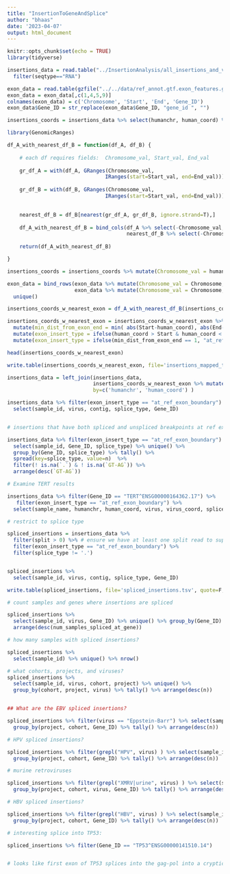 ```yaml
---
title: "InsertionToGeneAndSplice"
author: "bhaas"
date: '2023-04-07'
output: html_document
---
```


```r
knitr::opts_chunk$set(echo = TRUE)
library(tidyverse)
```



```r

insertions_data = read.table("../InsertionAnalysis/all_insertions_and_virus_content_merged.FILTERED.tsv", header=T, sep="\t", stringsAsFactors = F) %>%
  filter(seqtype=="RNA")

```


```r

exon_data = read.table(gzfile("../../data/ref_annot.gtf.exon_features.gz"), header=F, sep="\t", stringsAsFactors = F)
exon_data = exon_data[,c(1,4,5,9)]
colnames(exon_data) = c('Chromosome', 'Start', 'End', 'Gene_ID')
exon_data$Gene_ID = str_replace(exon_data$Gene_ID, "gene_id ", "")

```


```r

insertions_coords = insertions_data %>% select(humanchr, human_coord) %>% unique()


```

```r
library(GenomicRanges)

df_A_with_nearest_df_B = function(df_A, df_B) {
  
    # each df requires fields:  Chromosome_val, Start_val, End_val
  
    gr_df_A = with(df_A, GRanges(Chromosome_val,
                                IRanges(start=Start_val, end=End_val)))
    
    gr_df_B = with(df_B, GRanges(Chromosome_val,
                                IRanges(start=Start_val, end=End_val)))

  
    nearest_df_B = df_B[nearest(gr_df_A, gr_df_B, ignore.strand=T),]
    
    df_A_with_nearest_df_B = bind_cols(df_A %>% select(-Chromosome_val, -Start_val, -End_val), 
                                       nearest_df_B %>% select(-Chromosome_val, -Start_val, -End_val))
    
    return(df_A_with_nearest_df_B)

}
```


```r
insertions_coords = insertions_coords %>% mutate(Chromosome_val = humanchr, Start_val = human_coord, End_val = human_coord)

exon_data = bind_rows(exon_data %>% mutate(Chromosome_val = Chromosome, Start_val = Start, End_val = Start),
                      exon_data %>% mutate(Chromosome_val = Chromosome, Start_val = End, End_val = End)) %>%
  unique()

```

```r

insertions_coords_w_nearest_exon = df_A_with_nearest_df_B(insertions_coords, exon_data)


```

```r

insertions_coords_w_nearest_exon = insertions_coords_w_nearest_exon %>% rowwise() %>% 
  mutate(min_dist_from_exon_end = min( abs(Start-human_coord), abs(End-human_coord))) %>%
  mutate(exon_insert_type = ifelse(human_coord > Start & human_coord < End, "within_exon", "external")) %>%
  mutate(exon_insert_type = ifelse(min_dist_from_exon_end == 1, "at_ref_exon_boundary", exon_insert_type))


```

```r
head(insertions_coords_w_nearest_exon)

```

```r

write.table(insertions_coords_w_nearest_exon, file='insertions_mapped_to_gene_exons.tsv', sep="\t", quote=F, row.names = F)

```


```r

insertions_data = left_join(insertions_data,
                            insertions_coords_w_nearest_exon %>% mutate(exon_start = Start, exon_end = End) %>% select(-Chromosome, -Start, -End),
                            by=c('humanchr', 'human_coord') )


```


```r


insertions_data %>% filter(exon_insert_type == "at_ref_exon_boundary") %>%
  select(sample_id, virus, contig, splice_type, Gene_ID)



```


```r

# insertions that have both spliced and unspliced breakpoints at ref exon boundaries - curious about the unspliced ones and what they represent.

insertions_data %>% filter(exon_insert_type == "at_ref_exon_boundary") %>% 
  select(sample_id, Gene_ID, splice_type) %>% unique() %>%
  group_by(Gene_ID, splice_type) %>% tally() %>% 
  spread(key=splice_type, value=n)  %>%
  filter(! is.na(`.`) & ! is.na(`GT-AG`)) %>%
  arrange(desc(`GT-AG`))


```



```r

# Examine TERT results

insertions_data %>% filter(Gene_ID == "TERT^ENSG00000164362.17") %>% 
   filter(exon_insert_type == "at_ref_exon_boundary") %>%
  select(sample_name, humanchr, human_coord, virus, virus_coord, splice_type, seqtype)


```



```r
# restrict to splice type

spliced_insertions = insertions_data %>% 
  filter(split > 0) %>% # ensure we have at least one split read to support breakpoint definition.
  filter(exon_insert_type == "at_ref_exon_boundary") %>%
  filter(splice_type != '.') 


spliced_insertions %>%
  select(sample_id, virus, contig, splice_type, Gene_ID)


```

```r

write.table(spliced_insertions, file='spliced_insertions.tsv', quote=F, sep="\t", row.names=F)


```

```r
# count samples and genes where insertions are spliced

spliced_insertions %>%
  select(sample_id, virus, Gene_ID) %>% unique() %>% group_by(Gene_ID) %>% tally(name='num_samples_spliced_at_gene') %>%
  arrange(desc(num_samples_spliced_at_gene))

```


```r
# how many samples with spliced insertions?

spliced_insertions %>%
  select(sample_id) %>% unique() %>% nrow()


```

```r

# what cohorts, projects, and viruses?
spliced_insertions %>%
  select(sample_id, virus, cohort, project) %>% unique() %>% 
  group_by(cohort, project, virus) %>% tally() %>% arrange(desc(n))



```


```r
## What are the EBV spliced insertions?

spliced_insertions %>% filter(virus == "Eppstein-Barr") %>% select(sample_id, project, cohort, Gene_ID) %>% unique() %>%
  group_by(project, cohort, Gene_ID) %>% tally() %>% arrange(desc(n))


```


```r

# HPV spliced insertions?

spliced_insertions %>% filter(grepl("HPV", virus) ) %>% select(sample_id, project, cohort, Gene_ID) %>% unique() %>%
  group_by(project, cohort, Gene_ID) %>% tally() %>% arrange(desc(n))

```


```r

# murine retroviruses

spliced_insertions %>% filter(grepl("XMRV|urine", virus) ) %>% select(sample_id, project, cohort, Gene_ID, virus) %>% unique() %>%
  group_by(project, cohort, virus, Gene_ID) %>% tally() %>% arrange(desc(n))

```


```r
# HBV spliced insertions?

spliced_insertions %>% filter(grepl("HBV", virus) ) %>% select(sample_id, project, cohort, Gene_ID) %>% unique() %>%
  group_by(project, cohort, Gene_ID) %>% tally() %>% arrange(desc(n))

```



```r
# interesting splice into TP53:

spliced_insertions %>% filter(Gene_ID == "TP53^ENSG00000141510.14")


# looks like first exon of TP53 splices into the gag-pol into a cryptic splice on the revcomp of the 3' end of the gag/pol orf on the virus.

```






